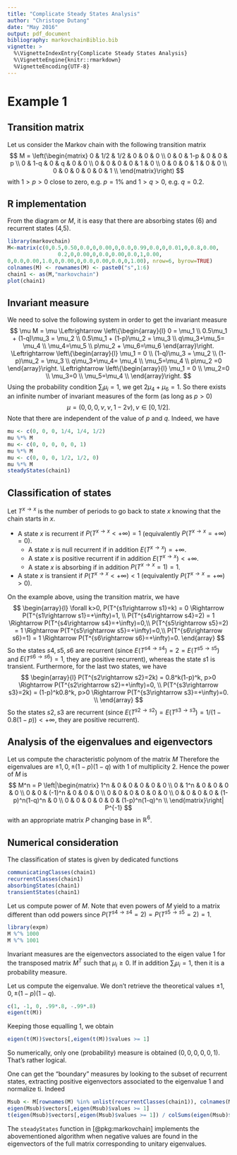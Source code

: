 ```yaml
---
title: "Complicate Steady States Analysis"
author: "Christope Dutang"
date: "May 2016"
output: pdf_document
bibliography: markovchainBiblio.bib
vignette: >
  %\VignetteIndexEntry{Complicate Steady States Analysis} 
  %\VignetteEngine{knitr::rmarkdown}  
  %VignetteEncoding{UTF-8}
---
```


# Example 1 

## Transition matrix
Let us consider the Markov chain with the following transition matrix
$$
M = \left(\begin{matrix}
0 & 1/2 & 1/2 & 0 & 0 & 0 \\
0 & 0 & 1-p & 0 & 0 & p \\
0 & 1-q & 0 & q & 0 & 0 \\
0 & 0 & 0 & 0 & 1 & 0 \\
0 & 0 & 0 & 1 & 0 & 0 \\
0 & 0 & 0 & 0 & 0 & 1 \\
\end{matrix}\right)
$$
with $1>p>0$ close to zero, e.g. $p=1\%$ and $1>q>0$, e.g. $q=0.2$.

## R implementation 
From the diagram or $M$, it is easy that there are absorbing states (6) and recurrent states (4,5).
```r
library(markovchain)
M<-matrix(c(0,0.5,0.50,0.0,0,0.00,0,0.0,0.99,0.0,0,0.01,0,0.8,0.00,
                0.2,0,0.00,0,0.0,0.00,0.0,1,0.00,
0,0.0,0.00,1.0,0,0.00,0,0.0,0.00,0.0,0,1.00), nrow=6, byrow=TRUE)
colnames(M) <- rownames(M) <- paste0("s",1:6)
chain1 <- as(M,"markovchain")
plot(chain1)
```

## Invariant measure
We need to solve the following system in order to get the invariant measure
$$
\mu M = \mu
\Leftrightarrow
\left\{\begin{array}{l}
0 = \mu_1 \\
0.5\mu_1 + (1-q)\mu_3 = \mu_2 \\
0.5\mu_1 + (1-p)\mu_2 = \mu_3 \\
q\mu_3+\mu_5= \mu_4 \\
\mu_4=\mu_5 \\
p\mu_2 + \mu_6=\mu_6
\end{array}\right.
\Leftrightarrow
\left\{\begin{array}{l}
\mu_1 = 0  \\
 (1-q)\mu_3 = \mu_2 \\
 (1-p)\mu_2 = \mu_3 \\
q\mu_3+\mu_4= \mu_4 \\
\mu_5=\mu_4 \\
p\mu_2 =0
\end{array}\right.
\Leftrightarrow
\left\{\begin{array}{l}
\mu_1 = 0  \\
 \mu_2=0 \\
 \mu_3=0 \\
\mu_5=\mu_4 \\
\end{array}\right.
$$
Using the probability condition $\sum_i \mu_i=1$, we get $2\mu_4+\mu_6=1$.
So there exists an infinite number of invariant measures of the form (as long as $p>0$)
$$
\mu = (0, 0, 0, \nu, \nu, 1-2\nu), \nu\in[0,1/2].
$$
Note that there are independent of the value of $p$ and $q$.
Indeed, we have
```r
mu <- c(0, 0, 0, 1/4, 1/4, 1/2)
mu %*% M 
mu <- c(0, 0, 0, 0, 0, 1)
mu %*% M 
mu <- c(0, 0, 0, 1/2, 1/2, 0)
mu %*% M 
steadyStates(chain1)
```


## Classification of states
Let $T^{x\rightarrow x}$ is the number of periods to go back to state $x$ knowing that the chain starts in $x$.  

* A state $x$ is recurrent if $P(T^{x\rightarrow x}<+\infty)=1$ (equivalently $P(T^{x\rightarrow x}=+\infty)=0$).  
    * A state $x$ is null recurrent if in addition $E(T^{x\rightarrow x})=+\infty$.
    * A state $x$ is positive recurrent if in addition $E(T^{x\rightarrow x})<+\infty$.
    * A state $x$ is absorbing if in addition  $P(T^{x\rightarrow x}=1)=1$.  
* A state $x$ is transient if $P(T^{x\rightarrow x}<+\infty)<1$ (equivalently $P(T^{x\rightarrow x}=+\infty)>0$).  


On the example above, using the transition matrix, we have
$$
\begin{array}{l}
\forall k>0, P(T^{s1\rightarrow s1}=k) = 0 \Rightarrow P(T^{s1\rightarrow s1}=+\infty)=1, \\
P(T^{s4\rightarrow s4}=2) = 1  \Rightarrow P(T^{s4\rightarrow s4}=+\infty)=0,\\
P(T^{s5\rightarrow s5}=2) = 1  \Rightarrow P(T^{s5\rightarrow s5}=+\infty)=0,\\
P(T^{s6\rightarrow s6}=1) = 1  \Rightarrow P(T^{s6\rightarrow s6}=+\infty)=0.
\end{array}
$$
So the states $s4, s5, s6$ are recurrent (since $E(T^{s4\rightarrow s4})=2=E(T^{s5\rightarrow s5})$
and $E(T^{s6\rightarrow s6})=1$, they are positive recurrent), whereas the state $s1$ is transient.
Furthermore, for the last two states, we have
$$
\begin{array}{l}
P(T^{s2\rightarrow s2}=2k) = 0.8^k(1-p)^k, p>0 \Rightarrow P(T^{s2\rightarrow s2}=+\infty)=0, \\
P(T^{s3\rightarrow s3}=2k) = (1-p)^k0.8^k, p>0 \Rightarrow P(T^{s3\rightarrow s3}=+\infty)=0. \\
\end{array}
$$
So the states $s2, s3$ are recurrent (since $E(T^{s2\rightarrow s2})=E(T^{s3\rightarrow s3})=1/(1-0.8(1-p))<+\infty$, they are positive recurrent).


## Analysis of the eigenvalues and eigenvectors
Let us compute the characteristic polynom of the matrix $M$
\begin{eqnarray*}
\chi_M(x) &=&
\left|\begin{matrix}
-x & 1/2 & 1/2 & 0 & 0 & 0 \\
0 & -x & 1-p & 0 & 0 & p \\
0 & 1-q & -x & q & 0 & 0 \\
0 & 0 & 0 & -x & 1 & 0 \\
0 & 0 & 0 & 1 & -x & 0 \\
0 & 0 & 0 & 0 & 0 & 1-x \\
\end{matrix}\right|
= 
\left|\begin{matrix}
-x & 1/2 & 1/2 & 0 & 0  \\
0 & -x & 1-p & 0 & 0  \\
0 & 1-q & -x & q & 0  \\
0 & 0 & 0 & -x & 1  \\
0 & 0 & 0 & 1 & -x  \\
\end{matrix}\right|
(1-x)
\\
&=& 
-(1-x)
\left|\begin{matrix}
-x & 1/2 & 1/2  & 0  \\
0 & -x & 1-p  & 0  \\
0 & 1-q & -x  & 0  \\
0 & 0 & 0  & 1  \\
\end{matrix}\right|
-x(1-x)
\left|\begin{matrix}
-x & 1/2 & 1/2 & 0   \\
0 & -x & 1-p & 0   \\
0 & 1-q & -x & q   \\
0 & 0 & 0 & -x   \\
\end{matrix}\right|
\\
&=& 
-(1-x)
\left|\begin{matrix}
-x & 1/2 & 1/2    \\
0 & -x & 1-p    \\
0 & 1-q & -x    \\
\end{matrix}\right|
+x^2(1-x)
\left|\begin{matrix}
-x & 1/2 & 1/2    \\
0 & -x & 1-p    \\
0 & 1-q & -x    \\
\end{matrix}\right|
\\
&=& 
+x(1-x)
\left|\begin{matrix}
 -x & 1-p    \\
 1-q & -x    \\
\end{matrix}\right|
-x^3(1-x)
\left|\begin{matrix}
 -x & 1-p    \\
 1-q & -x    \\
\end{matrix}\right|
\\
&=& 
[x(1-x)
-x^3(1-x)
](x^2-(1-p)(1-q))
=
x(1-x)^2(1+x)(x-(1-p)(1-q))(x+(1-p)(1-q))
\end{eqnarray*}
Therefore the eigenvalues are $\pm 1, 0, \pm(1-p)(1-q)$ with 1 of multiplicity 2.
Hence the power of $M$ is 
$$
M^n  = P \left|\begin{matrix}
1^n & 0 & 0 & 0 & 0 & 0 \\
0 & 1^n & 0 & 0 & 0 & 0 \\
0 & 0 & (-1)^n & 0 & 0 & 0 \\
0 & 0 & 0 & 0 & 0 & 0 \\
0 & 0 & 0 & 0 & (1-p)^n(1-q)^n & 0 \\
0 & 0 & 0 & 0 & 0 & (1-p)^n(1-q)^n \\
\end{matrix}\right| P^{-1}
$$
with an appropriate matrix $P$ changing base in $\mathbb R^6$.

## Numerical consideration

The classification of states is given by dedicated functions
```r
communicatingClasses(chain1)
recurrentClasses(chain1)
absorbingStates(chain1)
transientStates(chain1)
```

Let us compute power of $M$. Note that even powers of $M$ yield to a matrix
different than odd powers since $P(T^{s4\rightarrow s4}=2)=P(T^{s5\rightarrow s5}=2)=1$.
```r
library(expm)
M %^% 1000
M %^% 1001
```


Invariant measures are the eigenvectors associated to the eigen value 1 
for the transposed matrix $M^T$ such that $\mu_i\geq 0$. If in addition $\sum_i \mu_i=1$,
then it is a probability measure.

Let us compute the eigenvalue. We don't retrieve the theoretical values $\pm 1, 0, \pm(1-p)(1-q)$.
```r
c(1, -1, 0, .99*.8, -.99*.8)
eigen(t(M))
```
Keeping those equalling 1, we obtain
```r
eigen(t(M))$vectors[,eigen(t(M))$values >= 1]
```
So numerically, only one (probability) measure is obtained $(0,0,0,0,0,1)$. That's rather logical.

One can get the "boundary" measures by looking to the subset of recurrent states, extracting positive eigenvectors associated to the eigenvalue 1 and normalize ti. Indeed
```r
Msub <- M[rownames(M) %in% unlist(recurrentClasses(chain1)), colnames(M) %in% unlist(recurrentClasses(chain1))]
eigen(Msub)$vectors[,eigen(Msub)$values >= 1]
t(eigen(Msub)$vectors[,eigen(Msub)$values >= 1]) / colSums(eigen(Msub)$vectors[,eigen(Msub)$values >= 1])
```

The `steadyStates` function in [@pkg:markovchain] implements the abovementioned algorithm when negative values are found in the eigenvectors of the full matrix corresponding to unitary eigenvalues.
